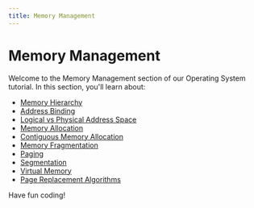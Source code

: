 ```yaml
---
title: Memory Management
---
```


# Memory Management

Welcome to the Memory Management section of our Operating System tutorial. In this section, you'll learn about:

- [Memory Hierarchy](./0-memory-hierarchy.mdx)
- [Address Binding](./1-address-binding.mdx)
- [Logical vs Physical Address Space](./2-logical-vs-physical-address-space.mdx)
- [Memory Allocation](./3-memory-allocation.mdx)
- [Contiguous Memory Allocation](./4-contiguous-memory-allocation.mdx)
- [Memory Fragmentation](./5-fragmentation.mdx)
- [Paging](./6-paging.mdx)
- [Segmentation](./7-segmentation.mdx)
- [Virtual Memory](./8-virtual-memory.mdx)
- [Page Replacement Algorithms](./9-page-replacement-algorithms.mdx)

Have fun coding!